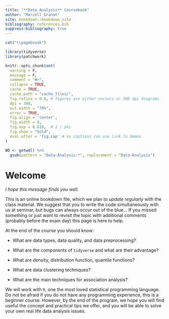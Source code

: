 ```yaml
---
title: "**Data Analysis** Coursebook"
author: "Marcell Granat"
site: bookdown::bookdown_site
bibliography: references.bib
suppress-bibliography: true
---
```


```r
cat("\\pagebreak")
```

```r
library(tidyverse)
library(patchwork)

knitr::opts_chunk$set(
  warning = F, 
  message = F,
  comment = "#>",
  collapse = TRUE,
  cache = TRUE,
  cache.path = "cache_files/",
  fig.retina = 0.8, # figures are either vectors or 300 dpi diagrams
  dpi = 300,
  out.width = "70%",
  error = TRUE,
  fig.align = 'center',
  fig.width = 8,
  fig.asp = 0.618,  # 1 / phi
  fig.show = "hold",
  eval.after = 'fig.cap' # so captions can use link to demos
)

WD <- getwd() %>% 
  gsub(pattern = "Data-Analysis.*", replacement = "Data-Analysis")

```

# Welcome {.unnumbered}

*I hope this message finds you well.*

This is an online bookdown file, which we plan to *update regularly* with the class material. We suggest that you to write the code simultaneously with us at seminar, but bugs can always occur out of the blue... If you missed something or just want to revisit the topic with additional comments (probably before the exam day) this page is here to help.

At the end of the course you should know:

-   What are data types, data quality, and data preprocessing?

-   What are the components of `tidyverse` and what are their advantage?

-   What are density, distribution function, quantile functions?

-   What are data clustering techniques?

-   What are the main techniques for association analysis?

We will work with `R`, one the most loved statistical programming language. Do not be afraid if you do not have any programming experience, this is a beginner course. However, by the end of the program, we hope you will find useful the concept and practical tips we offer, and you will be able to solve your own real life data analysis issues.
